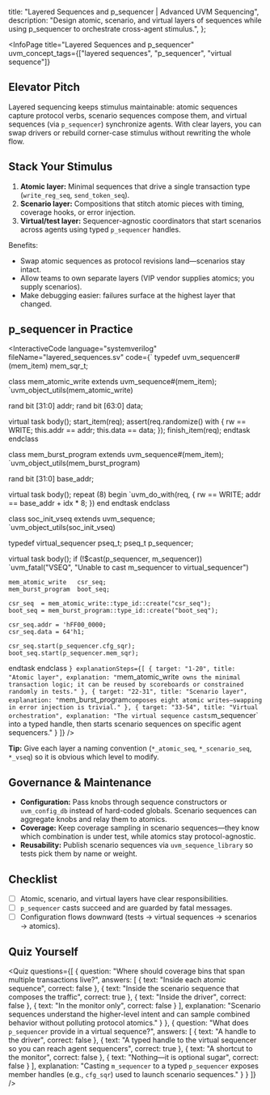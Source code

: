 
  title: "Layered Sequences and p_sequencer | Advanced UVM Sequencing",
  description: "Design atomic, scenario, and virtual layers of sequences while using p_sequencer to orchestrate cross-agent stimulus.",
};

<InfoPage
  title="Layered Sequences and p_sequencer"
  uvm_concept_tags={["layered sequences", "p_sequencer", "virtual sequence"]}
>

  ## Elevator Pitch

  Layered sequencing keeps stimulus maintainable: atomic sequences capture protocol verbs, scenario sequences compose them, and virtual sequences (via `p_sequencer`) synchronize agents. With clear layers, you can swap drivers or rebuild corner-case stimulus without rewriting the whole flow.

  ## Stack Your Stimulus

  1. **Atomic layer:** Minimal sequences that drive a single transaction type (`write_reg_seq`, `send_token_seq`).
  2. **Scenario layer:** Compositions that stitch atomic pieces with timing, coverage hooks, or error injection.
  3. **Virtual/test layer:** Sequencer-agnostic coordinators that start scenarios across agents using typed `p_sequencer` handles.

  Benefits:
  - Swap atomic sequences as protocol revisions land—scenarios stay intact.
  - Allow teams to own separate layers (VIP vendor supplies atomics; you supply scenarios).
  - Make debugging easier: failures surface at the highest layer that changed.

  ## p_sequencer in Practice

  <InteractiveCode
    language="systemverilog"
    fileName="layered_sequences.sv"
    code={`
typedef uvm_sequencer#(mem_item) mem_sqr_t;

class mem_atomic_write extends uvm_sequence#(mem_item);
  `uvm_object_utils(mem_atomic_write)

  rand bit [31:0] addr;
  rand bit [63:0] data;

  virtual task body();
    start_item(req);
    assert(req.randomize() with { rw == WRITE; this.addr == addr; this.data == data; });
    finish_item(req);
  endtask
endclass

class mem_burst_program extends uvm_sequence#(mem_item);
  `uvm_object_utils(mem_burst_program)

  rand bit [31:0] base_addr;

  virtual task body();
    repeat (8) begin
      `uvm_do_with(req, { rw == WRITE; addr == base_addr + idx * 8; })
    end
  endtask
endclass

class soc_init_vseq extends uvm_sequence;
  `uvm_object_utils(soc_init_vseq)

  typedef virtual_sequencer pseq_t;
  pseq_t p_sequencer;

  virtual task body();
    if (!$cast(p_sequencer, m_sequencer))
      `uvm_fatal("VSEQ", "Unable to cast m_sequencer to virtual_sequencer")

    mem_atomic_write   csr_seq;
    mem_burst_program  boot_seq;

    csr_seq  = mem_atomic_write::type_id::create("csr_seq");
    boot_seq = mem_burst_program::type_id::create("boot_seq");

    csr_seq.addr = 'hFF00_0000;
    csr_seq.data = 64'h1;

    csr_seq.start(p_sequencer.cfg_sqr);
    boot_seq.start(p_sequencer.mem_sqr);
  endtask
endclass
    `}
    explanationSteps={[
      { target: "1-20", title: "Atomic layer", explanation: "`mem_atomic_write` owns the minimal transaction logic; it can be reused by scoreboards or constrained randomly in tests." },
      { target: "22-31", title: "Scenario layer", explanation: "`mem_burst_program` composes eight atomic writes—swapping in error injection is trivial." },
      { target: "33-54", title: "Virtual orchestration", explanation: "The virtual sequence casts `m_sequencer` into a typed handle, then starts scenario sequences on specific agent sequencers." }
    ]}
  />

  **Tip:** Give each layer a naming convention (`*_atomic_seq`, `*_scenario_seq`, `*_vseq`) so it is obvious which level to modify.

  ## Governance & Maintenance

  - **Configuration:** Pass knobs through sequence constructors or `uvm_config_db` instead of hard-coded globals. Scenario sequences can aggregate knobs and relay them to atomics.
  - **Coverage:** Keep coverage sampling in scenario sequences—they know which combination is under test, while atomics stay protocol-agnostic.
  - **Reusability:** Publish scenario sequences via `uvm_sequence_library` so tests pick them by name or weight.

  ## Checklist

  - [ ] Atomic, scenario, and virtual layers have clear responsibilities.
  - [ ] `p_sequencer` casts succeed and are guarded by fatal messages.
  - [ ] Configuration flows downward (tests → virtual sequences → scenarios → atomics).

  ## Quiz Yourself

  <Quiz questions={[
    {
      question: "Where should coverage bins that span multiple transactions live?",
      answers: [
        { text: "Inside each atomic sequence", correct: false },
        { text: "Inside the scenario sequence that composes the traffic", correct: true },
        { text: "Inside the driver", correct: false },
        { text: "In the monitor only", correct: false }
      ],
      explanation: "Scenario sequences understand the higher-level intent and can sample combined behavior without polluting protocol atomics." }
    },
    {
      question: "What does `p_sequencer` provide in a virtual sequence?",
      answers: [
        { text: "A handle to the driver", correct: false },
        { text: "A typed handle to the virtual sequencer so you can reach agent sequencers", correct: true },
        { text: "A shortcut to the monitor", correct: false },
        { text: "Nothing—it is optional sugar", correct: false }
      ],
      explanation: "Casting `m_sequencer` to a typed `p_sequencer` exposes member handles (e.g., `cfg_sqr`) used to launch scenario sequences." }
    }
  ]} />

</InfoPage>
